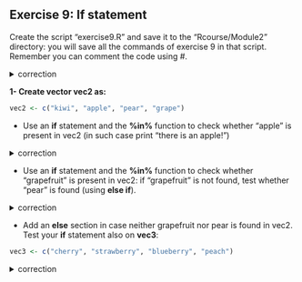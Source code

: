 ## Exercise 9: If statement

Create the script "exercise9.R" and save it to the "Rcourse/Module2" directory: you will save all the commands of exercise 9 in that script.
<br>Remember you can comment the code using #.


<details>
<summary>
correction
</summary>

```r
getwd()
setwd("~/Rcourse/Module2")
```

</details>


**1- Create vector vec2 as:**


```r
vec2 <- c("kiwi", "apple", "pear", "grape")
```

* Use an **if** statement and the **%in%** function to check whether "apple" is present in vec2 (in such case print "there is an apple!")

<details>
<summary>
correction
</summary>

```r
if("apple" %in% vec2){
	print("there is an apple there")
}
```

</details>

* Use an **if** statement and the **%in%** function to check whether "grapefruit" is present in vec2: if "grapefruit" is not found, test whether "pear" is found (using **else if**).

<details>
<summary>
correction
</summary>

```r
if("grapefruit" %in% vec2){
        print("there is a grapefruit here")
}else if("pear" %in% vec2){
	print("there is no grapefruit here, but there is a pear!")
}
```

</details>

* Add an **else** section in case neither grapefruit nor pear is found in vec2.<br>
Test your **if** statement also on **vec3**:

```r
vec3 <- c("cherry", "strawberry", "blueberry", "peach")
```

<details>
<summary>
correction
</summary>

```r
if("grapefruit" %in% vec2){
        print("there is a grapefruit here")
}else if("pear" %in% vec2){
	print("there is no grapefruit here, but there is a pear!")
}else{
	print("no grapefruit and no pear can be found")
}
```

</details>





